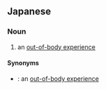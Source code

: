 ==Japanese==
{{ja-kanjitab|たい|がい|り|だつ|yomi=o}}

===Noun===
{{ja-noun|たいがい りだつ}}

# an [[out-of-body experience]]

====Synonyms====
* {{ja-r|幽体離脱|ゆうたい りだつ}}: an [[out-of-body experience]]